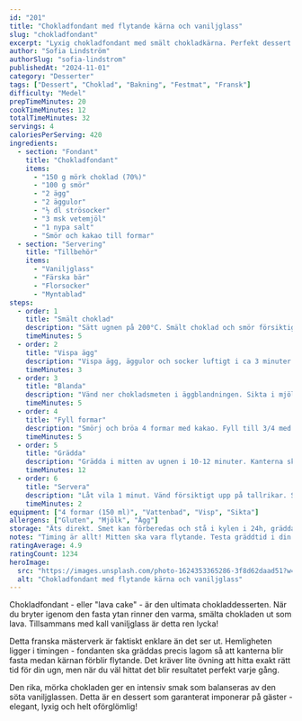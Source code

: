 ```yaml
---
id: "201"
title: "Chokladfondant med flytande kärna och vaniljglass"
slug: "chokladfondant"
excerpt: "Lyxig chokladfondant med smält chokladkärna. Perfekt dessert för speciella tillfällen!"
author: "Sofia Lindström"
authorSlug: "sofia-lindstrom"
publishedAt: "2024-11-01"
category: "Desserter"
tags: ["Dessert", "Choklad", "Bakning", "Festmat", "Fransk"]
difficulty: "Medel"
prepTimeMinutes: 20
cookTimeMinutes: 12
totalTimeMinutes: 32
servings: 4
caloriesPerServing: 420
ingredients:
  - section: "Fondant"
    title: "Chokladfondant"
    items:
      - "150 g mörk choklad (70%)"
      - "100 g smör"
      - "2 ägg"
      - "2 äggulor"
      - "½ dl strösocker"
      - "3 msk vetemjöl"
      - "1 nypa salt"
      - "Smör och kakao till formar"
  - section: "Servering"
    title: "Tillbehör"
    items:
      - "Vaniljglass"
      - "Färska bär"
      - "Florsocker"
      - "Myntablad"
steps:
  - order: 1
    title: "Smält choklad"
    description: "Sätt ugnen på 200°C. Smält choklad och smör försiktigt i vattenbad. Låt svalna något."
    timeMinutes: 5
  - order: 2
    title: "Vispa ägg"
    description: "Vispa ägg, äggulor och socker luftigt i ca 3 minuter."
    timeMinutes: 3
  - order: 3
    title: "Blanda"
    description: "Vänd ner chokladsmeten i äggblandningen. Sikta i mjöl och salt. Rör försiktigt."
    timeMinutes: 5
  - order: 4
    title: "Fyll formar"
    description: "Smörj och bröa 4 formar med kakao. Fyll till 3/4 med smeten."
    timeMinutes: 5
  - order: 5
    title: "Grädda"
    description: "Grädda i mitten av ugnen i 10-12 minuter. Kanterna ska vara fasta men mitten ska gunga lätt."
    timeMinutes: 12
  - order: 6
    title: "Servera"
    description: "Låt vila 1 minut. Vänd försiktigt upp på tallrikar. Servera genast med glass, bär och florsocker."
    timeMinutes: 2
equipment: ["4 formar (150 ml)", "Vattenbad", "Visp", "Sikta"]
allergens: ["Gluten", "Mjölk", "Ägg"]
storage: "Äts direkt. Smet kan förberedas och stå i kylen i 24h, grädda vid servering."
notes: "Timing är allt! Mitten ska vara flytande. Testa gräddtid i din ugn - varje ugn är olika. För glutenfritt: Byt mjöl mot mandelsmör eller utelämna helt för ännu flytande kärna."
ratingAverage: 4.9
ratingCount: 1234
heroImage:
  src: "https://images.unsplash.com/photo-1624353365286-3f8d62daad51?w=1200&q=80"
  alt: "Chokladfondant med flytande kärna och vaniljglass"
---
```


Chokladfondant - eller "lava cake" - är den ultimata chokladdesserten. När du bryter igenom den fasta ytan rinner den varma, smälta chokladen ut som lava. Tillsammans med kall vaniljglass är detta ren lycka!

Detta franska mästerverk är faktiskt enklare än det ser ut. Hemligheten ligger i timingen - fondanten ska gräddas precis lagom så att kanterna blir fasta medan kärnan förblir flytande. Det kräver lite övning att hitta exakt rätt tid för din ugn, men när du väl hittat det blir resultatet perfekt varje gång.

Den rika, mörka chokladen ger en intensiv smak som balanseras av den söta vaniljglassen. Detta är en dessert som garanterat imponerar på gäster - elegant, lyxig och helt oförglömlig!

